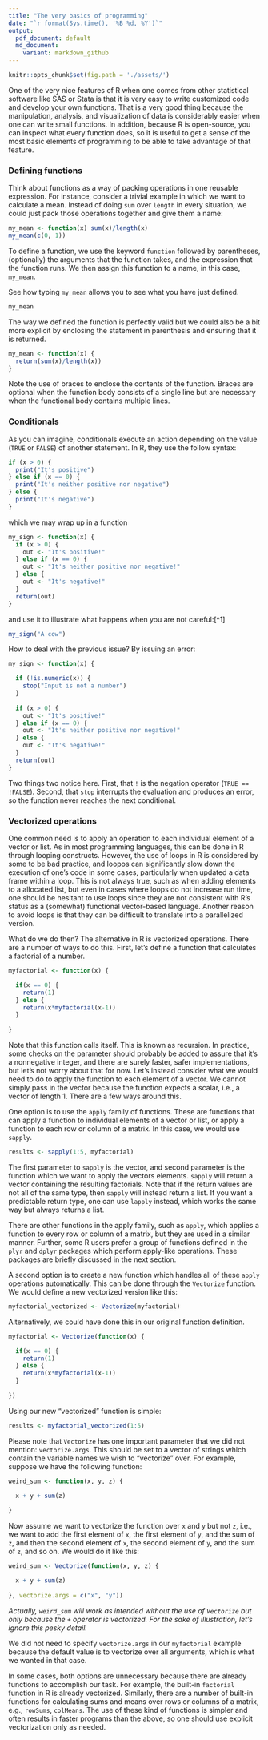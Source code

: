 --- 
title: "The very basics of programming"
date: "`r format(Sys.time(), '%B %d, %Y')`"
output: 
  pdf_document: default
  md_document:
    variant: markdown_github
---

```{r setup, include=FALSE, cache=FALSE}
knitr::opts_chunk$set(fig.path = './assets/')
```

One of the very nice features of R when one comes from other statistical
software like SAS or Stata is that it is very easy to write customized code and
develop your own functions. That is a very good thing because the manipulation,
analysis, and visualization of data is considerably easier when one can write 
small functions. In addition, because R is open-source, you can inspect what
every function does, so it is useful to get a sense of the most basic elements 
of programming to be able to take advantage of that feature.

### Defining functions

Think about functions as a way of packing operations in one reusable expression.
For instance, consider a trivial example in which we want to calculate a mean.
Instead of doing `sum` over `length` in every situation, we could just pack
those operations together and give them a name:

```{r}
my_mean <- function(x) sum(x)/length(x)
my_mean(c(0, 1))
```

To define a function, we use the keyword `function` followed by parentheses, 
(optionally) the arguments that the function takes, and the expression that the
function runs. We then assign this function to a name, in this case, `my_mean`.

See how typing `my_mean` allows you to see what you have just defined.

```{r}
my_mean
```

The way we defined the function is perfectly valid but we could also be a bit
more explicit by enclosing the statement in parenthesis and ensuring that it is
returned.

```{r}
my_mean <- function(x) {
  return(sum(x)/length(x))
}
```

Note the use of braces to enclose the contents of the function. Braces are
optional when the function body consists of a single line but are necessary when
the functional body contains multiple lines.

### Conditionals

As you can imagine, conditionals execute an action depending on the value 
(`TRUE` or `FALSE`) of another statement. In R, they use the follow syntax:

```{r eval=FALSE}
if (x > 0) {
  print("It's positive") 
} else if (x == 0) {
  print("It's neither positive nor negative")
} else {
  print("It's negative")
}
```

which we may wrap up in a function
```{r}
my_sign <- function(x) {
  if (x > 0) {
    out <- "It's positive!"
  } else if (x == 0) {
    out <- "It's neither positive nor negative!"
  } else {
    out <- "It's negative!"
  }
  return(out)
}
```

and use it to illustrate what happens when you are not careful:[^1]
```{r}
my_sign("A cow")
```

How to deal with the previous issue? By issuing an error:

```{r}
my_sign <- function(x) {

  if (!is.numeric(x)) {
    stop("Input is not a number")
  }
  
  if (x > 0) {
    out <- "It's positive!"
  } else if (x == 0) {
    out <- "It's neither positive nor negative!"
  } else {
    out <- "It's negative!"
  }
  return(out)
}
```

Two things two notice here. First, that `!` is the negation operator (`TRUE ==
!FALSE`). Second, that `stop` interrupts the evaluation and produces an error,
so the function never reaches the next conditional.

### Vectorized operations

One common need is to apply an operation to each individual element of a vector
or  list. As in most programming languages, this can be done in R through looping
constructs. However, the use of loops in R is considered by some to be bad
practice, and loopos can significantly slow down the
execution of one's code in some cases, particularly when updated a data frame
within a loop. This is not always true, such as when adding elements to a 
allocated list, but even in
cases where loops do not increase run time, one should be hesitant to use loops
since they are not consistent with R's status as a (somewhat) functional 
vector-based language. Another reason to avoid loops is that they can be 
difficult to translate into a parallelized version.

What do we do then? The alternative in R is vectorized operations. 
There are a number of ways to do this. First, let's define a function that 
calculates a factorial of a number.


```{r eval = FALSE}
myfactorial <- function(x) {

  if(x == 0) {
    return(1)
  } else {
    return(x*myfactorial(x-1))
  }
  
}
```

Note that this function calls itself. This is known as recursion. In practice,
some checks on the parameter should probably be added to assure that it's a 
nonnegative integer, and there are surely faster, safer implementations, but
let's not worry about that for now. Let's instead consider what we would need
to do to apply the function to each element of a vector. We cannot simply
pass in the vector because the function expects a scalar, i.e., a vector of
length 1. There are a few ways around this.

One option is to use the `apply` family of functions. These are functions that
can apply a function to individual elements of a vector or list, or apply a
function to each row or column of a matrix.  In this case, we would use 
`sapply`.


```{r eval = FALSE}
results <- sapply(1:5, myfactorial)
```

The first parameter to `sapply` is the vector, and second parameter is the
function which we want to apply the vectors elements. `sapply` will return
a vector containing the resulting factorials. Note that if the return values
are not all of the same type, then `sapply` will instead return a list. If you
want a predictable return type, one can use `lapply` instead, which works the 
same way but always returns a list.

There are other functions in the apply family, such as `apply`, which applies
a function to every row or column of a matrix, but they are used in a similar
manner. Further, some R users prefer a group of functions defined in the `plyr` 
and `dplyr` packages which perform apply-like operations. These packages are
briefly discussed in the next section.

A second option is to create a new function which handles all of these `apply`
operations automatically. This can be done through the `Vectorize` function. We
would define a new vectorized version like this:



```{r eval = FALSE}
myfactorial_vectorized <- Vectorize(myfactorial)
```

Alternatively, we could have done this in our original function definition.

```{r eval = FALSE}
myfactorial <- Vectorize(function(x) {

  if(x == 0) {
    return(1)
  } else {
    return(x*myfactorial(x-1))
  }
  
})
```

Using our new "vectorized" function is simple:

```{r eval = FALSE}
results <- myfactorial_vectorized(1:5)
```

Please note that `Vectorize` has one important parameter that we did not
mention: `vectorize.args`. This should be set to a vector of strings which
contain the variable names we wish to "vectorize" over. For example, suppose
we have the following function:


```{r eval = FALSE}
weird_sum <- function(x, y, z) {

  x + y + sum(z)
  
}

```

Now assume we want to vectorize the function over `x` and `y` but not `z`, i.e.,
we want to add the first element of `x`, the first element of `y`, and the sum of
`z`, and then the second element of `x`, the second element of `y`, and the sum
of `z`, and so on. We would do it like this:


```{r eval = FALSE}
weird_sum <- Vectorize(function(x, y, z) {

  x + y + sum(z)
  
}, vectorize.args = c("x", "y"))

```

*Actually, `weird_sum` will work as intended without the use of `Vectorize` but 
only because the `+` operator is vectorized. For the sake of illustration, let's
ignore this pesky detail.*

We did not need to specify `vectorize.args` in our `myfactorial` example because
the default value is to vectorize over all arguments, which is what we wanted
in that case.

In some cases, both options are unnecessary because there
are already functions to accomplish our task. For example, the built-in 
`factorial` function in R is already vectorized. Similarly, there are a
number of built-in functions for calculating sums and means over rows or 
columns of a matrix, e.g., `rowSums`, `colMeans`. The use of these kind of 
functions is simpler and often results in faster programs than the above, so
one should use explicit vectorization only as needed.